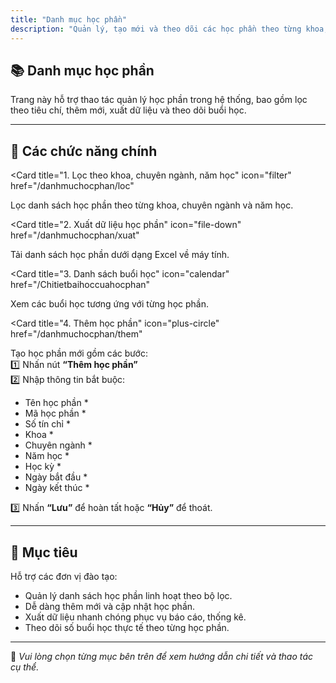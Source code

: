 ```yaml
---
title: "Danh mục học phần"
description: "Quản lý, tạo mới và theo dõi các học phần theo từng khoa, chuyên ngành và năm học trong hệ thống FMedu."
---
```


## 📚 Danh mục học phần

Trang này hỗ trợ thao tác quản lý học phần trong hệ thống, bao gồm lọc theo tiêu chí, thêm mới, xuất dữ liệu và theo dõi buổi học.

---

## 📌 Các chức năng chính

<CardGroup cols="2">

<Card
  title="1. Lọc theo khoa, chuyên ngành, năm học"
  icon="filter"
  href="/danhmuchocphan/loc"
>
  Lọc danh sách học phần theo từng khoa, chuyên ngành và năm học.
</Card>

<Card
  title="2. Xuất dữ liệu học phần"
  icon="file-down"
  href="/danhmuchocphan/xuat"
>
  Tải danh sách học phần dưới dạng Excel về máy tính.
</Card>

<Card
  title="3. Danh sách buổi học"
  icon="calendar"
  href="/Chitietbaihoccuahocphan"
>
  Xem các buổi học tương ứng với từng học phần.
</Card>

<Card
  title="4. Thêm học phần"
  icon="plus-circle"
  href="/danhmuchocphan/them"
>
  Tạo học phần mới gồm các bước:
  <br />1️⃣ Nhấn nút <b>“Thêm học phần”</b>
  <br />2️⃣ Nhập thông tin bắt buộc:
  <ul style={{ paddingLeft: "1rem", marginTop: "0.25rem" }}>
    <li>Tên học phần *</li>
    <li>Mã học phần *</li>
    <li>Số tín chỉ *</li>
    <li>Khoa *</li>
    <li>Chuyên ngành *</li>
    <li>Năm học *</li>
    <li>Học kỳ *</li>
    <li>Ngày bắt đầu *</li>
    <li>Ngày kết thúc *</li>
  </ul>
  3️⃣ Nhấn <b>“Lưu”</b> để hoàn tất hoặc <b>“Hủy”</b> để thoát.
</Card>

</CardGroup>

---

## 🎯 Mục tiêu

Hỗ trợ các đơn vị đào tạo:

- Quản lý danh sách học phần linh hoạt theo bộ lọc.
- Dễ dàng thêm mới và cập nhật học phần.
- Xuất dữ liệu nhanh chóng phục vụ báo cáo, thống kê.
- Theo dõi số buổi học thực tế theo từng học phần.

---

📍 *Vui lòng chọn từng mục bên trên để xem hướng dẫn chi tiết và thao tác cụ thể.*
